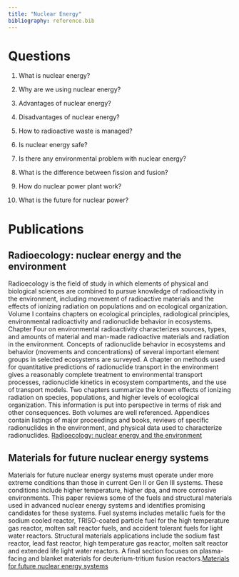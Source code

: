```yaml
---
title: "Nuclear Energy"
bibliography: reference.bib
---
```


# Questions

1.  What is nuclear energy?

2.  Why are we using nuclear energy?

3.  Advantages of nuclear energy?

4.  Disadvantages of nuclear energy?

5.  How to radioactive waste is managed?

6.  Is nuclear energy safe?

7.  Is there any environmental problem with nuclear energy?

8.  What is the difference between fission and fusion?

9.  How do nuclear power plant work?

10. What is the future for nuclear power?

# Publications

## Radioecology: nuclear energy and the environment
Radioecology is the field of study in which elements of physical and biological sciences are combined to pursue knowledge of radioactivity in the environment, including movement of radioactive materials and the effects of ionizing radiation on populations and on ecological organization. Volume I contains chapters on ecological principles, radiological principles, environmental radioactivity and radionuclide behavior in ecosystems. Chapter Four on environmental radioactivity characterizes sources, types, and amounts of material and man-made radioactive materials and radiation in the environment. Concepts of radionuclide behavior in ecosystems and behavior (movements and concentrations) of several important element groups in selected ecosystems are surveyed. A chapter on methods used for quantitative predictions of radionuclide transport in the environment gives a reasonably complete treatment to environmental transport processes, radionuclide kinetics in ecosystem compartments, and the use of transport models. Two chapters summarize the known effects of ionizing radiation on species, populations, and higher levels of ecological organization. This information is put into perspective in terms of risk and other consequences. Both volumes are well referenced. Appendices contain listings of major proceedings and books, reviews of specific radionuclides in the environment, and physical data used to characterize radionuclides.
[Radioecology: nuclear energy and the environment](https://www.osti.gov/biblio/5575540)

## Materials for future nuclear energy systems
Materials for future nuclear energy systems must operate under more extreme conditions than those in current Gen II or Gen III systems. These conditions include higher temperature, higher dpa, and more corrosive environments. This paper reviews some of the fuels and structural materials used in advanced nuclear energy systems and identifies promising candidates for these systems. Fuel systems includes metallic fuels for the sodium cooled reactor, TRISO-coated particle fuel for the high temperature gas reactor, molten salt reactor fuels, and accident tolerant fuels for light water reactors. Structural materials applications include the sodium fast reactor, lead fast reactor, high temperature gas reactor, molten salt reactor and extended life light water reactors. A final section focuses on plasma-facing and blanket materials for deuterium-tritium fusion reactors.[Materials for future nuclear energy systems](https://www.osti.gov/biblio/1378001)